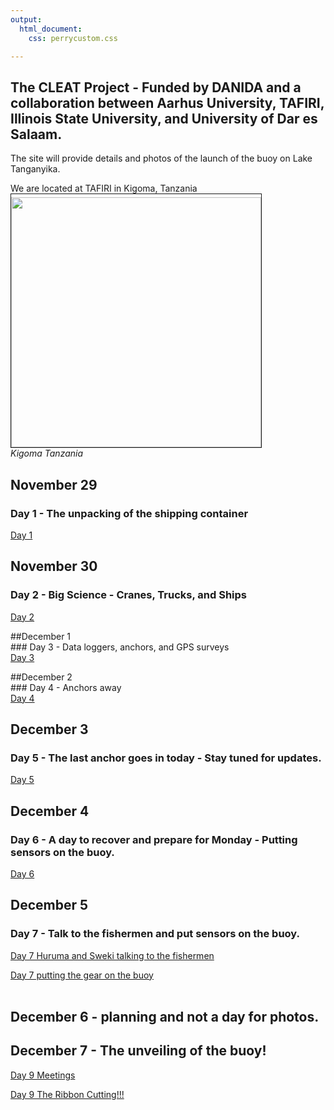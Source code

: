 ```yaml
---
output:
  html_document:
    css: perrycustom.css

---
```

         
    
## The CLEAT Project - Funded by DANIDA and a collaboration between Aarhus University, TAFIRI, Illinois State University, and University of Dar es Salaam.         

The site will provide details and photos of the launch of the buoy on Lake Tanganyika. 

We are located at TAFIRI in Kigoma, Tanzania
<br>
<img align="center" img src="images/kigoma.png" 
height="400px" width="400px" border="1" style="PADDING-TOP: 5px" style="PADDING-BOTTOM: 5px"/>
<br>
*Kigoma Tanzania*


## November 29         
### Day 1 - The unpacking of the shipping container          
[Day 1](buoy/day1/buoy_day1.html)         

## November 30          
### Day 2 - Big Science - Cranes, Trucks, and Ships          
[Day 2](buoy/day2/buoy_day2.html)         

##December 1          
### Day 3 - Data loggers, anchors, and GPS surveys          
[Day 3](buoy/day3/buoy_day3.html)         

##December 2          
### Day 4 - Anchors away         
[Day 4](buoy/day4/buoy_day4.html)      

## December 3
### Day 5 - The last anchor goes in today - Stay tuned for updates.
[Day 5](buoy/day5/buoy_day5.html)   

## December 4
### Day 6 - A day to recover and prepare for Monday - Putting sensors on the buoy.
[Day 6](buoy/day6/buoy_day6.html)  

## December 5     
### Day 7 - Talk to the fishermen and put sensors on the buoy.      
[Day 7 Huruma and Sweki talking to the fishermen](buoy/day7bmu/buoy_day7bmu.html)             
     
[Day 7 putting the gear on the buoy](buoy/day7sensor/buoy_day7sensor.html)     
<br>

## December 6 - planning and not a day for photos.     


## December 7 - The unveiling of the buoy!     
      
[Day 9 Meetings](buoy/day9meet/buoy_day9meet.html)             
     
[Day 9 The Ribbon Cutting!!!](buoy/day9boat/buoy_day9boat.html)    




<script>
  (function(i,s,o,g,r,a,m){i['GoogleAnalyticsObject']=r;i[r]=i[r]||function(){
  (i[r].q=i[r].q||[]).push(arguments)},i[r].l=1*new Date();a=s.createElement(o),
  m=s.getElementsByTagName(o)[0];a.async=1;a.src=g;m.parentNode.insertBefore(a,m)
  })(window,document,'script','https://www.google-analytics.com/analytics.js','ga');

  ga('create', 'UA-88373117-1', 'auto');
  ga('send', 'pageview');

</script>
